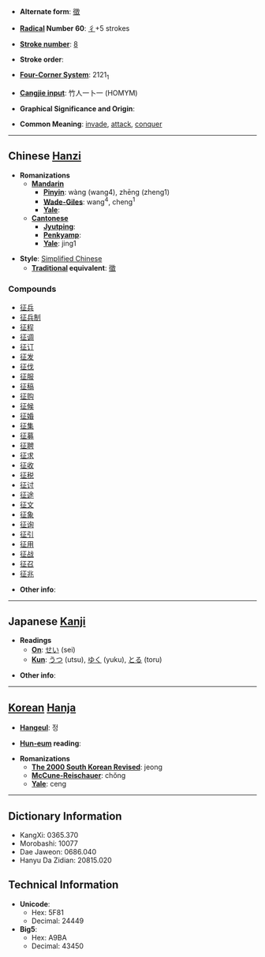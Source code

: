 * '''Alternate form''': [[徵]]

* '''[[Wiktionary:Chinese radical index| Radical]] Number 60''': [[Wiktionary:Chinese radical index 彳|彳]]+5 strokes

* '''[[Wiktionary:Chinese total strokes index|Stroke number]]''': [[Wiktionary:Chinese total strokes index 8|8]]

* '''Stroke order''': 

* '''[[Wiktionary:Chinese four corner index|Four-Corner System]]''': 2121<sub>1</sub>

* '''[[Wiktionary:Chinese Cangjie index|Cangjie input]]''': 竹人一卜一 (HOMYM)

* '''Graphical Significance and Origin''': 

* '''Common Meaning''': [[invade]], [[attack]], [[conquer]]

----

== Chinese [[Hanzi]] ==

* '''Romanizations'''
** '''[[Mandarin]]'''
*** '''[[Pinyin]]''': wàng (wang4), zhēng (zheng1)
*** '''[[Wade-Giles]]''': wang<sup>4</sup>, cheng<sup>1</sup>
*** '''[[Yale]]''': 
** '''[[Cantonese]]'''
*** '''[[Jyutping]]''':
*** '''[[Penkyamp]]''': 
*** '''[[Yale]]''': jing1

* '''Style''': [[Simplified Chinese]] 
** '''[[Traditional Chinese|Traditional]] equivalent''': [[徵]]

===Compounds===
*[[征兵]]
*[[征兵制]]
*[[征程]]
*[[征调]]
*[[征订]]
*[[征发]]
*[[征伐]]
*[[征服]]
*[[征稿]]
*[[征购]]
*[[征候]]
*[[征婚]]
*[[征集]]
*[[征募]]
*[[征聘]]
*[[征求]]
*[[征收]]
*[[征税]]
*[[征讨]]
*[[征途]]
*[[征文]]
*[[征象]]
*[[征询]]
*[[征引]]
*[[征用]]
*[[征战]]
*[[征召]]
*[[征兆]]

* '''Other info''': 

----

== Japanese [[Kanji]] ==

* '''Readings'''
** '''[[On]]''': [[せい]] (sei)
** '''[[Kun]]''': [[うつ]] (utsu), [[ゆく]] (yuku), [[とる]] (toru)

* '''Other info''':  

----

== [[Korean]] [[Hanja]] ==

* '''[[Hangeul]]''': 정

* '''[[Hun-eum]] reading''': 

* '''Romanizations'''
** '''[[The 2000 South Korean Revised Romanization|The 2000 South Korean Revised]]''': jeong
** '''[[McCune-Reischauer]]''': chŏng
** '''[[Yale]]''': ceng

----

== Dictionary Information ==

* KangXi: 0365.370
* Morobashi: 10077
* Dae Jaweon: 0686.040
* Hanyu Da Zidian: 20815.020

== Technical Information ==

* '''Unicode''':
** Hex: 5F81
** Decimal: 24449
* '''Big5''':
** Hex: A9BA
** Decimal: 43450